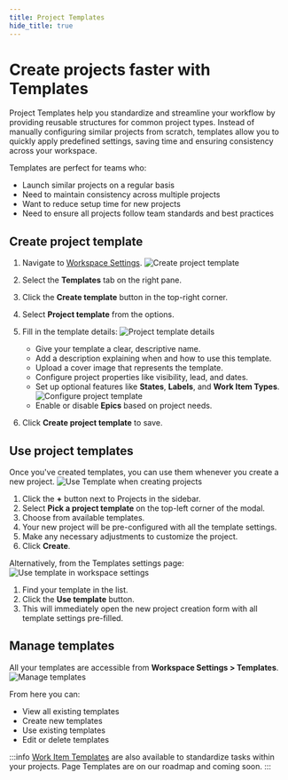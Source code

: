 ```yaml
---
title: Project Templates
hide_title: true
---
```



<div className="tag-wrapper">
 <h1>Create projects faster with Templates</h1>
 <Tags 
  tags={[ 
    { name: "Business", additionalClass: "business" }
  ]} 
 />
</div>

Project Templates help you standardize and streamline your workflow by providing reusable structures for common project types. Instead of manually configuring similar projects from scratch, templates allow you to quickly apply predefined settings, saving time and ensuring consistency across your workspace.

Templates are perfect for teams who:

- Launch similar projects on a regular basis
- Need to maintain consistency across multiple projects
- Want to reduce setup time for new projects
- Need to ensure all projects follow team standards and best practices

## Create project template

1. Navigate to [Workspace Settings](https://docs.plane.so/core-concepts/workspaces/overview#workspace-settings).
    ![Create project template](https://media.docs.plane.so/templates/create-project-template.webp#center)
2. Select the **Templates** tab on the right pane.
3. Click the **Create template** button in the top-right corner.
4. Select **Project template** from the options.
5. Fill in the template details:
    ![Project template details](https://media.docs.plane.so/templates/project-template-details.webp#center)
    - Give your template a clear, descriptive name.
    - Add a description explaining when and how to use this template.
    - Upload a cover image that represents the template.
    - Configure project properties like visibility, lead, and dates.
    - Set up optional features like **States**, **Labels**, and **Work Item Types**.
    ![Configure project template](https://media.docs.plane.so/templates/configure-project-template.webp#center)
    - Enable or disable **Epics** based on project needs.
    
6. Click **Create project template** to save.

## Use project templates

Once you've created templates, you can use them whenever you create a new project.
![Use Template when creating projects](https://media.docs.plane.so/templates/use-template-projects.webp#center)

1. Click the **+** button next to Projects in the sidebar.
2. Select **Pick a project template** on the top-left corner of the modal.
3. Choose from available templates.
4. Your new project will be pre-configured with all the template settings.
5. Make any necessary adjustments to customize the project.
6. Click **Create**.

Alternatively, from the Templates settings page:
![Use template in workspace settings](https://media.docs.plane.so/templates/use-template.webp#center)

1. Find your template in the list.
2. Click the **Use template** button.
3. This will immediately open the new project creation form with all template settings pre-filled.

## Manage templates
All your templates are accessible from **Workspace Settings > Templates**. 
![Manage templates](https://media.docs.plane.so/templates/manage-templates.webp#center)

From here you can:
- View all existing templates
- Create new templates
- Use existing templates
- Edit or delete templates

:::info
[Work Item Templates](/templates/work-item-templates) are also available to standardize tasks within your projects. Page Templates are on our roadmap and coming soon.
:::